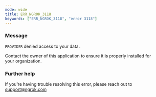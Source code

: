 ```yaml
---
mode: wide
title: ERR_NGROK_3118
keywords: ["ERR_NGROK_3118", "error 3118"]
---
```


### Message

`PROVIDER` denied access to your data.

Contact the owner of this application to ensure it is properly installed for your organization.

### Further help

If you're having trouble resolving this error, please reach out to [support@ngrok.com](mailto:support@ngrok.com?subject=Help%20with%20ERR_NGROK_3118)

